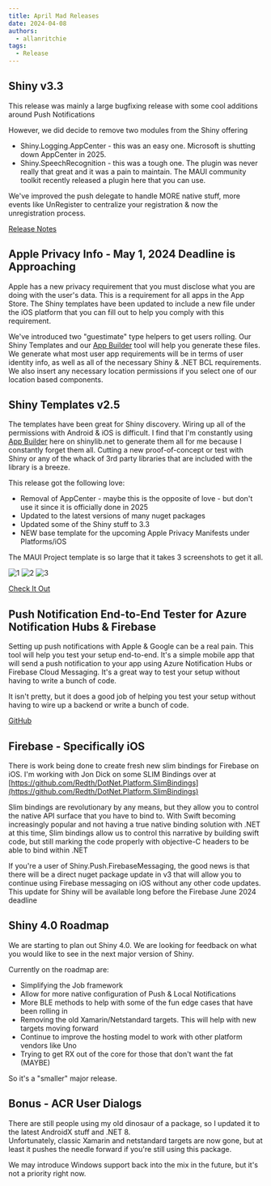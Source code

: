 ```yaml
---
title: April Mad Releases
date: 2024-04-08
authors:
  - allanritchie
tags:
  - Release
---
```



## Shiny v3.3

This release was mainly a large bugfixing release with some cool additions around Push Notifications

However, we did decide to remove two modules from the Shiny offering
* Shiny.Logging.AppCenter - this was an easy one.  Microsoft is shutting down AppCenter in 2025. 
* Shiny.SpeechRecognition - this was a tough one.  The plugin was never really that great and it was a pain to maintain.  The MAUI community toolkit recently released a plugin here that you can use.

We've improved the push delegate to handle MORE native stuff, more events like UnRegister to centralize your registration & now the unregistration process.

[Release Notes](/release-notes/client/v30/)

## Apple Privacy Info - May 1, 2024 Deadline is Approaching

Apple has a new privacy requirement that you must disclose what you are doing with the user's data.  This is a requirement for all apps in the App Store.  The Shiny templates have been updated to include 
a new file under the iOS platform that you can fill out to help you comply with this requirement.

We've introduced two "guestimate" type helpers to get users rolling.  Our Shiny Templates and our [App Builder](/client/appbuilder) tool will help you generate these files.  We generate what most user app requirements
will be in terms of user identity info, as well as all of the necessary Shiny & .NET BCL requirements.  We also insert any necessary location permissions if you select one of our location based components.

## Shiny Templates v2.5

The templates have been great for Shiny discovery.  Wiring up all of the permissions with Android & iOS is difficult.  I find that I'm constantly using
[App Builder](/client/appbuilder) here on shinylib.net to generate them all for me because I constantly forget them all.  Cutting a new proof-of-concept or test with
Shiny or any of the whack of 3rd party libraries that are included with the library is a breeze.

This release got the following love:
* Removal of AppCenter - maybe this is the opposite of love - but don't use it since it is officially done in 2025
* Updated to the latest versions of many nuget packages
* Updated some of the Shiny stuff to 3.3
* NEW base template for the upcoming Apple Privacy Manifests under Platforms/iOS

The MAUI Project template is so large that it takes 3 screenshots to get it all. 

![1](/images/template_1.png)
![2](/images/template_2.png)
![3](/images/template_3.png)

[Check It Out](https://github.com/shinyorg/templates)


## Push Notification End-to-End Tester for Azure Notification Hubs & Firebase

Setting up push notifications with Apple & Google can be a real pain. This tool will help you test your setup end-to-end.  It's a 
simple mobile app that will send a push notification to your app using Azure Notification Hubs or Firebase Cloud Messaging.  It's a great way to test your setup without having to write a bunch of code.

It isn't pretty, but it does a good job of helping you test your setup without having to wire up a backend or write a bunch of code.

[GitHub](https://github.com/shinyorg/pushtester)

## Firebase - Specifically iOS

There is work being done to create fresh new slim bindings for Firebase on iOS.  I'm working with Jon Dick on some SLIM Bindings over at [https://github.com/Redth/DotNet.Platform.SlimBindings](https://github.com/Redth/DotNet.Platform.SlimBindings)

Slim bindings are revolutionary by any means, but they allow you to control the native API surface that you have to bind to.  With Swift becoming increasingly popular and not having a true native binding solution with
.NET at this time, Slim bindings allow us to control this narrative by building swift code, but still marking the code properly with objective-C headers to be able to bind within .NET

If you're a user of Shiny.Push.FirebaseMessaging, the good news is that there will be a direct nuget package update in v3 that will allow you to continue using Firebase messaging on iOS without any other code updates.  This update
for Shiny will be available long before the Firebase June 2024 deadline

## Shiny 4.0 Roadmap

We are starting to plan out Shiny 4.0.  We are looking for feedback on what you would like to see in the next major version of Shiny.

Currently on the roadmap are:

- Simplifying the Job framework
- Allow for more native configuration of Push & Local Notifications
- More BLE methods to help with some of the fun edge cases that have been rolling in
- Removing the old Xamarin/Netstandard targets.  This will help with new targets moving forward
- Continue to improve the hosting model to work with other platform vendors like Uno
- Trying to get RX out of the core for those that don't want the fat (MAYBE)

So it's a "smaller" major release.

## Bonus - ACR User Dialogs

There are still people using my old dinosaur of a package, so I updated it to the latest AndroidX stuff and .NET 8.  
Unfortunately, classic Xamarin and netstandard targets are now gone, but at least it pushes the needle forward if you're still using
this package.

We may introduce Windows support back into the mix in the future, but it's not a priority right now.

<NugetBadge name="Acr.UserDialogs" />
